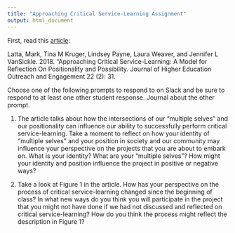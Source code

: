 ```yaml
---
title: "Approaching Critical Service-Learning Assignment"
output: html_document
---
```



First, read this [article](https://files.eric.ed.gov/fulltext/EJ1182836.pdf):

Latta, Mark, Tina M Kruger, Lindsey Payne, Laura Weaver, and Jennifer L VanSickle. 2018. "Approaching Critical Service-Learning: A Model for Reflection On Positionality and Possibility. Journal of Higher Education Outreach and Engagement 22 (2): 31.

Choose one of the following prompts to respond to on Slack and be sure to respond to at least one other student response. Journal about the other prompt.

1) The article talks about how the intersections of our "multiple selves" and our positionality can influence our ability to successfully perform critical service-learning. Take a moment to reflect on how your identity of "multiple selves" and your position in society and our community may influence your perspective on the projects that you are about to embark on. What is your identity?  What are your "multiple selves"? How might your identity and position influence the project in positive or negative ways?

2) Take a look at Figure 1 in the article. How has your perspective on the process of critical service-learning changed since the beginning of class? In what new ways do you think you will participate in the project that you might not have done if we had not discussed and reflected on critical service-learning? How do you think the process might reflect the description in Figure 1?
